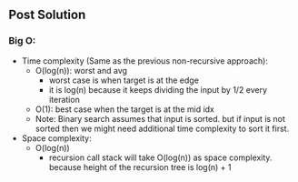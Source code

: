 ## Post Solution

### Big O:

- Time complexity (Same as the previous non-recursive approach):
  - O(log(n)): worst and avg
    - worst case is when target is at the edge
    - it is log(n) because it keeps dividing the input by 1/2 every iteration
  - O(1): best case when the target is at the mid idx
  - Note: Binary search assumes that input is sorted. but if input is not sorted then we might need additional time complexity to sort it first.
- Space complexity:
  - O(log(n))
    - recursion call stack will take O(log(n)) as space complexity. because height of the recursion tree is log(n) + 1
